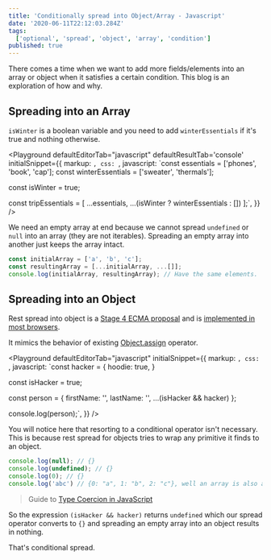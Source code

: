 ```yaml
---
title: 'Conditionally spread into Object/Array - Javascript'
date: '2020-06-11T22:12:03.284Z'
tags:
  ['optional', 'spread', 'object', 'array', 'condition']
published: true
---
```

There comes a time when we want to add more fields/elements into an array or object when it satisfies a certain condition. This blog is an exploration of how and why. 

## Spreading into an Array

`isWinter` is a boolean variable and you need to add `winterEssentials` if it's true and nothing otherwise. 

<Playground
  defaultEditorTab="javascript"
  defaultResultTab='console'
  initialSnippet={{
    markup: ``,
    css: ``,
    javascript: `const essentials = ['phones', 'book', 'cap'];
const winterEssentials = ['sweater', 'thermals'];
 
const isWinter = true;
 
const tripEssentials = [
  ...essentials,
  ...(isWinter ? winterEssentials : [])
];`,
  }}
/>

We need an empty array at end because we cannot spread `undefined` or `null` into an array (they are not iterables). Spreading an empty array into another just keeps the array intact.

```javascript
const initialArray = ['a', 'b', 'c'];
const resultingArray = [...initialArray, ...[]];
console.log(initialArray, resultingArray); // Have the same elements.
```

## Spreading into an Object

Rest spread into object is a [Stage 4 ECMA proposal](https://tc39.es/proposal-object-rest-spread) and is [implemented in most browsers](https://caniuse.com/#feat=mdn-javascript_operators_spread_spread_in_object_literals).

It mimics the behavior of existing [Object.assign](https://developer.mozilla.org/en-US/docs/Web/JavaScript/Reference/Global_Objects/Object/assign) operator.

<Playground
  defaultEditorTab="javascript"
  initialSnippet={{
    markup: ``,
    css: ``,
    javascript: `const hacker = {
  hoodie: true,
}
 
const isHacker = true;
 
const person = {
  firstName: '',
  lastName: '',
  ...(isHacker && hacker)
};
 
console.log(person);`,
  }}
/>

You will notice here that resorting to a conditional operator isn't necessary. This is because rest spread for objects tries to wrap any primitive it finds to an object.

```javascript
console.log(null); // {}
console.log(undefined); // {}
console.log(0); // {}
console.log('abc') // {0: "a", 1: "b", 2: "c"}, well an array is also an object
```

> Guide to [Type Coercion in JavaScript](http://localhost:8000/type-coercion/)

So the expression `(isHacker && hacker)` returns `undefined` which our spread operator converts to `{}` and spreading an empty array into an object results in nothing. 

That's conditional spread.